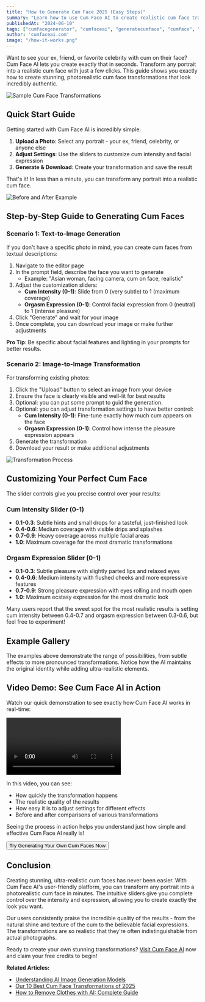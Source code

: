 ```yaml
---
title: "How to Generate Cum Face 2025 (Easy Steps)"
summary: "Learn how to use Cum Face AI to create realistic cum face transformations with our easy step-by-step guide including prompt tips and examples."
publishedAt: "2024-06-10"
tags: ["cumfacegenerator", "cumfaceai", "generatecumface", "cumface", "aicumface"]
author: 'cumfaceai.com'
image: "/how-it-works.png"
---
```


Want to see your ex, friend, or favorite celebrity with cum on their face? Cum Face AI lets you create exactly that in seconds. Transform any portrait into a realistic cum face with just a few clicks. This guide shows you exactly how to create stunning, photorealistic cum face transformations that look incredibly authentic.

![Sample Cum Face Transformations](https://www.cumfaceai.com/_next/image?url=https%3A%2F%2Fbjqbwtqznzladztznntj.supabase.co%2Fstorage%2Fv1%2Fobject%2Fpublic%2Fimages%2Fpublic%2Fhappyface%2F0cccd2e5-718c-4c3b-aa8d-284692d1138d.png&w=3840&q=75)

## Quick Start Guide

Getting started with Cum Face AI is incredibly simple:

1. **Upload a Photo**: Select any portrait - your ex, friend, celebrity, or anyone else
2. **Adjust Settings**: Use the sliders to customize cum intensity and facial expression
3. **Generate & Download**: Create your transformation and save the result

That's it! In less than a minute, you can transform any portrait into a realistic cum face.

![Before and After Example](/before-after.png)

## Step-by-Step Guide to Generating Cum Faces

### Scenario 1: Text-to-Image Generation

If you don't have a specific photo in mind, you can create cum faces from textual descriptions:

1. Navigate to the editor page
2. In the prompt field, describe the face you want to generate
   - Example: "Asian woman, facing camera, cum on face, realistic"
3. Adjust the customization sliders:
   - **Cum Intensity (0-1)**: Slide from 0 (very subtle) to 1 (maximum coverage)
   - **Orgasm Expression (0-1)**: Control facial expression from 0 (neutral) to 1 (intense pleasure)
4. Click "Generate" and wait for your image
5. Once complete, you can download your image or make further adjustments

**Pro Tip**: Be specific about facial features and lighting in your prompts for better results.

### Scenario 2: Image-to-Image Transformation

For transforming existing photos:

1. Click the "Upload" button to select an image from your device
2. Ensure the face is clearly visible and well-lit for best results
3. Optional: you can put some prompt to guid the generation.
3. Optional: you can adjust transformation settings to have better control:
   - **Cum Intensity (0-1)**: Fine-tune exactly how much cum appears on the face
   - **Orgasm Expression (0-1)**: Control how intense the pleasure expression appears
4. Generate the transformation
5. Download your result or make additional adjustments

![Transformation Process](/before-after1.png)


## Customizing Your Perfect Cum Face

The slider controls give you precise control over your results:

### Cum Intensity Slider (0-1)
- **0.1-0.3**: Subtle hints and small drops for a tasteful, just-finished look
- **0.4-0.6**: Medium coverage with visible drips and splashes
- **0.7-0.9**: Heavy coverage across multiple facial areas
- **1.0**: Maximum coverage for the most dramatic transformations

### Orgasm Expression Slider (0-1)
- **0.1-0.3**: Subtle pleasure with slightly parted lips and relaxed eyes
- **0.4-0.6**: Medium intensity with flushed cheeks and more expressive features
- **0.7-0.9**: Strong pleasure expression with eyes rolling and mouth open
- **1.0**: Maximum ecstasy expression for the most dramatic look

Many users report that the sweet spot for the most realistic results is setting cum intensity between 0.4-0.7 and orgasm expression between 0.3-0.6, but feel free to experiment!

## Example Gallery

<ImageFeed list="/examples/1.webp,/examples/2.webp,/examples/3.webp,/examples/4.webp,/examples/5.webp,/examples/6.webp,/examples/7.webp,/examples/8.webp,/examples/9.webp,/examples/10.webp,/examples/11.webp" />

The examples above demonstrate the range of possibilities, from subtle effects to more pronounced transformations. Notice how the AI maintains the original identity while adding ultra-realistic elements.

## Video Demo: See Cum Face AI in Action

Watch our quick demonstration to see exactly how Cum Face AI works in real-time:

<Video 
  url="https://ritdyhnvqjzooqc3.public.blob.vercel-storage.com/0204-fiBcevMbLHNPH4g1vzCteXXZX94gsr.mp4"
  thumbnail="/how-it-works.png"
/>

In this video, you can see:
- How quickly the transformation happens
- The realistic quality of the results
- How easy it is to adjust settings for different effects
- Before and after comparisons of various transformations

Seeing the process in action helps you understand just how simple and effective Cum Face AI really is!

<Link href="/editor">
<Button className="mt-4 mb-4">
  Try Generating Your Own Cum Faces Now
</Button>
</Link>

## Conclusion

Creating stunning, ultra-realistic cum faces has never been easier. With Cum Face AI's user-friendly platform, you can transform any portrait into a photorealistic cum face in minutes. The intuitive sliders give you complete control over the intensity and expression, allowing you to create exactly the look you want.

Our users consistently praise the incredible quality of the results - from the natural shine and texture of the cum to the believable facial expressions. The transformations are so realistic that they're often indistinguishable from actual photographs.

Ready to create your own stunning transformations? [Visit Cum Face AI](https://www.cumfaceai.com/editor) now and claim your free credits to begin!

**Related Articles:**
- [Understanding AI Image Generation Models](https://www.cumfaceai.com/blog/ai-image-generation-models)
- [Our 10 Best Cum Face Transformations of 2025](https://www.cumfaceai.com/blog/best-cum-face-transformations)
- [How to Remove Clothes with AI: Complete Guide](https://www.cumfaceai.com/blog/ai-clothes-removal-guide) 